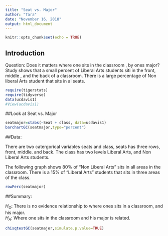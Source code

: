 ---
title: "Seat vs. Major"
author: "Tara"
date: "November 16, 2018"
output: html_document
---

```{r setup, include=FALSE}
knitr::opts_chunk$set(echo = TRUE)
```

## Introduction 

Question: Does it matters where one sits in the classroom , by ones major?
 Study shows that a small percent of Liberal Arts students siti in the front, middle , and the back of a classroom. There is a large percentage of Non liberal
 Arts student that sits in al seats.
 
 



```{r include=FALSE}
require(tigerstats)
require(tidyverse)
data(ucdavis1)
#View(ucdavis1)
```

##Look at Seat vs. Major


```{r}
seatmajor=xtabs(~Seat + class, data=ucdavis1)
barchartGC(seatmajor,type="percent")
```
##Data:

There are two catergorical variables seats and class, seats has three rows, front, middle. and back. The class has two levels Liberal Arts, and Non Liberal Arts students.


  
The following graph shows 80% of "Non Liberal Arts" sits in all areas in the classroom. There is a 15% of "Liberal Arts" students that sits in three areas of the class.


```{r}
rowPerc(seatmajor)
```

##Summary:

$H_O$: There is no evidence relationship to where ones sits in a classroom, and his major.  
$H_A$:   Where one sits in the classroom and his major is related.











```{r}
chisqtestGC(seatmajor,simulate.p.value=TRUE)
```






